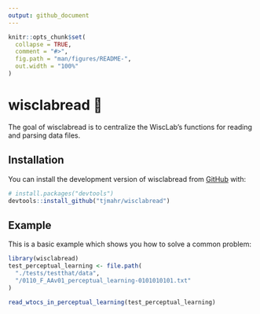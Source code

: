 ```yaml
---
output: github_document
---
```


<!-- README.md is generated from README.Rmd. Please edit that file -->

```r
knitr::opts_chunk$set(
  collapse = TRUE,
  comment = "#>",
  fig.path = "man/figures/README-",
  out.width = "100%"
)
```

# wisclabread 🍞

<!-- badges: start -->
<!-- badges: end -->

The goal of wisclabread is to centralize the WiscLab's functions for reading and
parsing data files.

## Installation

You can install the development version of wisclabread from
[GitHub](https://github.com/) with:

``` r
# install.packages("devtools")
devtools::install_github("tjmahr/wisclabread")
```
## Example

This is a basic example which shows you how to solve a common problem:

```r
library(wisclabread)
test_perceptual_learning <- file.path(
  "./tests/testthat/data", 
  "/0110_F_AAv01_perceptual_learning-0101010101.txt"
)

read_wtocs_in_perceptual_learning(test_perceptual_learning)
```
